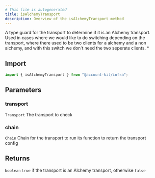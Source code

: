 ```yaml
---
# This file is autogenerated
title: isAlchemyTransport
description: Overview of the isAlchemyTransport method
---
```


A type guard for the transport to determine if it is an Alchemy transport.
Used in cases where we would like to do switching depending on the transport, where there used
to be two clients for a alchemy and a non alchemy, and with this switch we don't need the two seperate clients. \*

## Import

```ts
import { isAlchemyTransport } from "@account-kit/infra";
```

## Parameters

### transport

`Transport`
The transport to check

### chain

`Chain`
Chain for the transport to run its function to return the transport config

## Returns

`boolean`
`true` if the transport is an Alchemy transport, otherwise `false`
